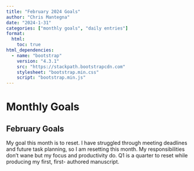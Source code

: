 ```yaml
---
title: "February 2024 Goals"
author: "Chris Mantegna"
date: "2024-1-31"
categories: ["monthly goals", "daily entries"]
format:
  html:
    toc: true
html_dependencies:
  - name: "bootstrap"
    version: "4.3.1"
    src: "https://stackpath.bootstrapcdn.com"
    stylesheet: "bootstrap.min.css"
    script: "bootstrap.min.js"
---
```


# Monthly Goals

## February Goals

My goal this month is to reset. I have struggled through meeting deadlines and future task planning, so I am resetting this month. My responsibilities don't wane but my focus and productivity do. Q1 is a quarter to reset while producing my first, first- authored manuscript. 



